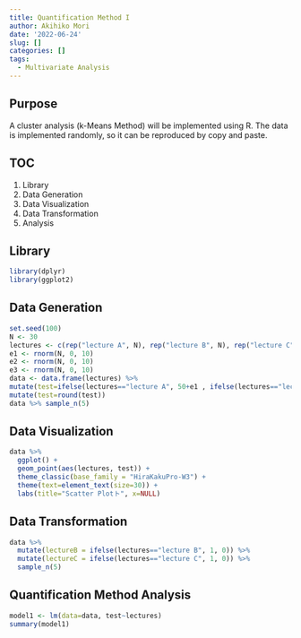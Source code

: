```yaml
---
title: Quantification Method I
author: Akihiko Mori
date: '2022-06-24'
slug: []
categories: []
tags:
  - Multivariate Analysis
---
```


## Purpose
A cluster analysis (k-Means Method) will be implemented using R. 
The data is implemented randomly, 
so it can be reproduced by copy and paste.

## TOC
1. Library
2. Data Generation
3. Data Visualization
4. Data Transformation
5. Analysis

## Library
```r
library(dplyr)
library(ggplot2)
```

## Data Generation
```r
set.seed(100)
N <- 30
lectures <- c(rep("lecture A", N), rep("lecture B", N), rep("lecture C", N))
e1 <- rnorm(N, 0, 10)
e2 <- rnorm(N, 0, 10)
e3 <- rnorm(N, 0, 10)
data <- data.frame(lectures) %>% 
mutate(test=ifelse(lectures=="lecture A", 50+e1 , ifelse(lectures=="lecture B", 30+e2, 80+e3))) %>%
mutate(test=round(test))
data %>% sample_n(5)
```


## Data Visualization
```r
data %>%
  ggplot() +
  geom_point(aes(lectures, test)) +
  theme_classic(base_family = "HiraKakuPro-W3") +
  theme(text=element_text(size=30)) +
  labs(title="Scatter Plotト", x=NULL)
```
## Data Transformation
```r
data %>%
  mutate(lectureB = ifelse(lectures=="lecture B", 1, 0)) %>%
  mutate(lectureC = ifelse(lectures=="lecture C", 1, 0)) %>%
  sample_n(5)
```


## Quantification Method Analysis
```r
model1 <- lm(data=data, test~lectures)
summary(model1)
```

